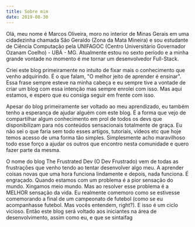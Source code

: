 ```yaml
---
title: Sobre mim
date: 2019-08-30
---
```


Olá, meu nome é Marcos Oliveira, moro no interior de Minas Gerais em uma cidadezinha chamada São Geraldo (Zona da Mata Mineira)
 e sou estudante de Ciência Computação pela UNIFAGOC (Centro Universitário Governador Ozanam Coelho) - UBÁ - MG. Atualmente estou no sexto período e a minha grande vontade no momento é me tornar um desenvolvedor Full-Stack.

Criei este blog primeiramente no intuito de fixar mais o conhecimento que venho adquirindo. É o que falam, "O melhor jeito de aprender é ensinar". Essa frase sempre esteve na minha cabeça e eu sempre tive a vontade de criar um blog com essa intenção mas sempre enrolei com isso. Mas aqui estamos, e espero que eu consiga seguir em frente com isso.

Apesar do blog primeiramente ser voltado ao meu aprendizado, eu também tenho a esperança de ajudar alguém com este blog. É a forma que vejo de compartilhar algum conhecimento em prol de todos os devs que disponibilizam para nós conteúdos sensacionais totalmente de graça. Eu não sei o que faria sem todo esses artigos, tutoriais, vídeos etc que hoje temos acesso de uma forma tão simples. Simplesmente acho maravilhoso todo esse forço a ajudar os outros que encontro nesta comunidade e quero fazer parte da mesma.

O nome do blog The Frustrated Dev (O Dev Frustrado) vem de todas as frustrações que venho tendo ao tentar desenvolver algo meu. A aprender coisas novas que uma hora funciona lindamente e depois, nada funciona. É engraçado. Quando estamos com um problema é a pior sensação do mundo. Xingamos meio mundo. Mas ao resolver esse problema é a MELHOR sensação da vida. Eu realmente comemoro como se estivesse comemorando a final de um campeonato de futebol (como se eu acompanhasse futebol. Mas vocês entendem, right?). E isso é um ciclo vicioso.
Então este blog será voltado aos iniciantes na área de desenvolvimento, assim como eu, e que se sintaifag